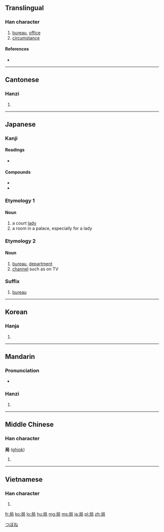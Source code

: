 ==Translingual==
{{stroke order|type=bw}}
===Han character===
{{Han char|rn=44|rad=尸|as=04|sn=7|four=7722<sub>7</sub>|canj=尸尸口 (SSR)}}

# [[bureau]], [[office]]
# [[circumstance]]

====References====
* {{Han ref|kx=0300.220|dkj=07653|dj=0596.150|hdz=20967.080|uh=5C40|ud=23616|bh=A7BD|bd=42941}}

----

==Cantonese==

===Hanzi===
{{yue-hanzi|jyut=[[guk6]]|y=guk6}}

# {{defn|lang=yue|sort=尸04}}

----

==Japanese==

===Kanji===
{{ja-kanji|grade=3|rs=尸04}}

====Readings====
* {{ja-readings|on=[[きょく]] (kyoku)|kun=[[つぼね]] (tsubone), [[しきる]] (shikiru)}}

====Compounds====
* {{term|郵便局||post office|tr=ゆうびんきょく, yūbinkyoku|lang=ja|sc=Jpan}}
* {{term|薬局||pharmacy|tr=やっきょく, yakkyoku|lang=ja|sc=Jpan}}

===Etymology 1===
====Noun====
{{ja-noun|k|hira=つぼね|rom=tsubone}} 

# a court [[lady]]
# a room in a palace, especially for a lady

===Etymology 2===
====Noun====
{{ja-noun|k|hira=きょく|rom=kyoku}} 

# [[bureau]], [[department]] 
# [[channel]] such as on TV

===Suffix===
{{ja-pos|k|suffix|hira=きょく|rom=-kyoku}} 

# [[bureau]]

[[Category:ja:Rooms|つぼね]]

----

==Korean==

===Hanja===
{{ko-hanja|hangeul=국|rv=guk|mr=kuk}}

# {{defn|lang=ko|sort=尸04}}

----

==Mandarin==

===Pronunciation===
* {{audio|Zh-jú.ogg|Audio}}

===Hanzi===
{{cmn-hanzi|pin=[[jú]] ([[ju2]]), [[jī]] ([[ji1]])|wg=chü<sup>2</sup>, chi<sup>1</sup>}}

# {{defn|lang=cmn|sort=尸04}}

----

==Middle Chinese==

===Han character===
'''局''' ([[ghiok]])

# {{defn|lang=zhx-mid|sort=尸04}}

----

==Vietnamese==

===Han character===
{{vi-hantu|[[cục]], [[cộc]], [[cuộc]], [[gục]], [[ngúc]]|rs=尸04}}

# {{defn|lang=vi|sort=尸04}}

[[fr:局]]
[[ko:局]]
[[lo:局]]
[[hu:局]]
[[mg:局]]
[[ms:局]]
[[ja:局]]
[[pl:局]]
[[zh:局]]